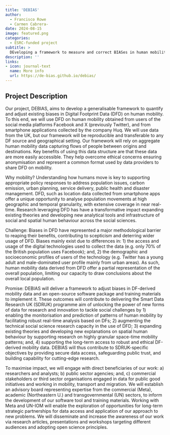 ```yaml
---
title: 'DEBIAS'
author: 
  - Francisco Rowe
  - Carmen Cabrera-
date: 2024-08-15
image: featured.png
categories:
  - ESRC-funded project
subtitle: >
  DEveloping a framework to measure and correct BIASes in human mobility data extracted from digital footprints
description: ''
links:
- icon: journal-text
  name: More info
  url: https://de-bias.github.io/debias/
---
```


## Project Description

Our project, DEBIAS, aims to develop a generalisable framework to quantify and adjust existing biases in Digital Footprint Data (DFD) on human mobility. To this end, we will use DFD on human mobility obtained from users of the social media platforms Facebook and X (previously Twitter), and from smartphone applications collected by the company Huq. We will use data from the UK, but our framework will be reproducible and transferable to any DF source and geographical setting. Our framework will rely on aggregate human mobility data capturing flows of people between origins and destinations. Key benefits of using this data structure are that these data are more easily accessible. They help overcome ethical concerns ensuring anonymisation and represent a common format used by data providers to share DFD on mobility.

Why mobility? Understanding how humans move is key to supporting appropriate policy responses to address population issues, carbon emission, urban planning, service delivery, public health and disaster management. DFD, such as location data collected from smartphone apps offer a unique opportunity to analyse population movements at high geographic and temporal granularity, with extensive coverage in near real-time. Research leveraging DFD has have a transformative impact expanding existing theories and developing new analytical tools and infrastructure of social and spatial human behaviour across the social sciences.

Challenge: Biases in DFD have represented a major methodological barrier to reaping their benefits, contributing to scepticism and deterring wider usage of DFD. Biases mainly exist due to differences in: 1) the access and usage of the digital technologies used to collect the data (e.g. only 70% of the British population uses Facebook); and, 2) the demographic and socioeconomic profiles of users of the technology (e.g. Twitter has a young adult and male-dominated user profile mainly from urban areas). As such, human mobility data derived from DFD offer a partial representation of the overall population, limiting our capacity to draw conclusions about the overall local population.

Promise: DEBIAS will deliver a framework to adjust biases in DF-derived mobility data and an open-source software package and training materials to implement it. These outcomes will contribute to delivering the Smart Data Research UK (SDRUK) programme aim of unlocking the power of new forms of data for research and innovation to tackle social challenges by 1) enabling the monitorisation and prediction of patterns of human mobility by facilitating robust real-time analysis based on DFs; 2) augmenting the technical social science research capacity in the use of DFD; 3) expanding existing theories and developing new explanations on spatial human behaviour by supporting research on highly granular space-time mobility patterns; and, 4) supporting the long-term access to robust and ethical DF-derived mobility data. DEBIAS will thus contribute to SDRUK-specific objectives by providing secure data access, safeguarding public trust, and building capability for cutting-edge research.

To maximise impact, we will engage with direct beneficiaries of our work: a) researchers and analysts; b) public sector agencies; and, c) commercial stakeholders or third sector organisations engaged in data for public good initiatives and working in mobility, transport and migration. We will establish an advisory board representing expertise from the commercial (Meta), academic (Northeastern U.) and transgovernmental (UN) sectors, to inform the development of our software tool and training materials. Working with Meta and UN-IOM will enable the exploration of opportunities for long-term strategic partnerships for data access and application of our approach to new problems. We will disseminate and increase the awareness of our work via research articles, presentations and workshops targeting different audiences and adopting open science principles.
